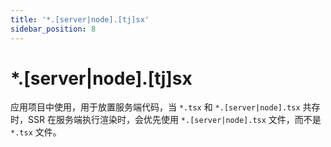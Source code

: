 ```yaml
---
title: '*.[server|node].[tj]sx'
sidebar_position: 8
---
```

# *.[server|node].[tj]sx

应用项目中使用，用于放置服务端代码，当 `*.tsx` 和 `*.[server|node].tsx` 共存时，SSR 在服务端执行渲染时，会优先使用 `*.[server|node].tsx` 文件，而不是 `*.tsx` 文件。
